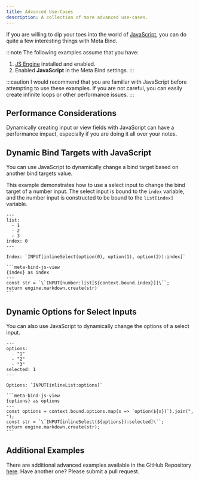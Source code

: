 ```yaml
---
title: Advanced Use-Cases
description: A collection of more advanced use-cases.
---
```


If you are willing to dip your toes into the world of [JavaScript](https://developer.mozilla.org/en-US/docs/Learn/JavaScript), you can do quite a few interesting things with Meta Bind.

:::note
The following examples assume that you have:

1. [JS Engine](https://github.com/mProjectsCode/obsidian-js-engine-plugin) installed and enabled.
2. Enabled **JavaScript** in the Meta Bind settings.
   :::

:::caution
I would recommend that you are familiar with JavaScript before attempting to use these examples.
If you are not careful, you can easily create infinite loops or other performance issues.
:::

## Performance Considerations

Dynamically creating input or view fields with JavaScript can have a performance impact, especially if you are doing it all over your notes.

## Dynamic Bind Targets with JavaScript

You can use JavaScript to dynamically change a bind target based on another bind targets value.

This example demonstrates how to use a select input to change the bind target of a number input.
The select input is bound to the `index` variable, and the number input is constructed to be bound to the `list[index]` variable.

````custom_markdown
---
list:
  - 1
  - 2
  - 3
index: 0
---

Index: `INPUT[inlineSelect(option(0), option(1), option(2)):index]`

```meta-bind-js-view
{index} as index
---
const str = `\`INPUT[number:list[${context.bound.index}]]\``;
return engine.markdown.create(str)
```
````

## Dynamic Options for Select Inputs

You can also use JavaScript to dynamically change the options of a select input.

````custom_markdown
---
options:
  - "1"
  - "2"
  - "3"
selected: 1
---

Options: `INPUT[inlineList:options]`

```meta-bind-js-view
{options} as options
---
const options = context.bound.options.map(x => `option(${x})`).join(", ");
const str = `\`INPUT[inlineSelect(${options}):selected]\``;
return engine.markdown.create(str);
```
````

## Additional Examples

There are additional advanced examples available in the GitHub Repository [here](https://github.com/mProjectsCode/obsidian-meta-bind-plugin/tree/release/exampleVault/Advanced%20Examples). Have another one? Please submit a pull request.
